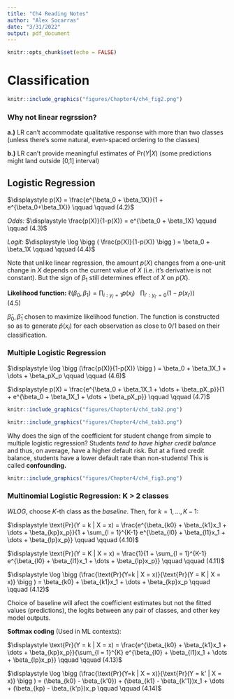 ```yaml
---
title: "Ch4 Reading Notes"
author: "Alex Socarras"
date: "3/31/2022"
output: pdf_document
---
```


```r
knitr::opts_chunk$set(echo = FALSE)
```

# Classification 

```r
knitr::include_graphics("figures/Chapter4/ch4_fig2.png")
```

### Why not linear regrssion?

**a.)** LR can't accommodate qualitative response with more than two classes (unless there's some natural, even-spaced ordering to the classes)

**b.)** LR can't provide meaningful estimates of $\text{Pr}(Y|X)$ (some predictions might land outside [0,1] interval)

## Logistic Regression

$\displaystyle p(X) = \frac{e^{\beta_0 + \beta_1X}}{1 + e^{\beta_0+\beta_1X}} \qquad \qquad (4.2)$ 

*Odds:* $\displaystyle \frac{p(X)}{1-p(X)} = e^{\beta_0 + \beta_1X} \qquad \qquad (4.3)$

*Logit:* $\displaystyle \log \bigg ( \frac{p(X)}{1-p(X)} \bigg ) = \beta_0 + \beta_1X \qquad \qquad (4.4)$

Note that unlike linear regression, the amount $p(X)$ changes from a one-unit change in $X$ depends on the current value of $X$ (i.e. it's derivative is not constant). But the sign of $\beta_1$ still determines effect of $X$ on $p(X)$. 

**Likelihood function:** $\displaystyle \ell(\beta_0, \beta_1) = \prod_{i:y_i =1} p(x_i) \ \  \  \prod_{i':y_{i'} = 0} (1 - p(x_{i'})) \qquad \qquad (4.5)$ 

$\hat{\beta}_0, \hat{\beta}_1$ chosen to maximize likelihood function. The function is constructed so as to generate $\hat{p}(x_i)$ for each observation as close to 0/1 based on their classification. 


### Multiple Logistic Regression

$\displaystyle \log \bigg (\frac{p(X)}{1-p(X)} \bigg ) = \beta_0 + \beta_1X_1 + \dots + \beta_pX_p \qquad \qquad (4.6)$

$\displaystyle p(X) = \frac{e^{\beta_0 + \beta_1X_1 + \dots + \beta_pX_p}}{1 + e^{\beta_0 + \beta_1X_1 + \dots + \beta_pX_p}} \qquad \qquad (4.7)$ 

```r
knitr::include_graphics("figures/Chapter4/ch4_tab2.png")

```

```r
knitr::include_graphics("figures/Chapter4/ch4_tab3.png")

```

Why does the sign of the coefficient for student change from simple to multiple logistic regression? Students *tend to have higher credit balance* and thus, on average, have a higher default risk. But at a fixed credit balance, students have a lower default rate than non-students! This is called **confounding.**

```r
knitr::include_graphics("figures/Chapter4/ch4_fig3.png")

```

### Multinomial Logistic Regression: K > 2 classes 

*WLOG*, choose *K*-th class as the *baseline*. Then, for $k = 1, \dots, K-1$: 

$\displaystyle \text{Pr}(Y = k | X = x) = \frac{e^{\beta_{k0} + \beta_{k1}x_1 + \dots + \beta_{kp}x_p}}{1 + \sum_{l = 1}^{K-1} e^{\beta_{l0} + \beta_{l1}x_1 + \dots + \beta_{lp}x_p}} \qquad \qquad (4.10)$

$\displaystyle \text{Pr}(Y = K | X = x) = \frac{1}{1 + \sum_{l = 1}^{K-1} e^{\beta_{l0} + \beta_{l1}x_1 + \dots + \beta_{lp}x_p}} \qquad \qquad (4.11)$

$\displaystyle \log \bigg (\frac{\text{Pr}(Y=k | X = x)}{\text{Pr}(Y = K | X = x)} \bigg ) = \beta_{k0} + \beta_{k1}x_1 + \dots + \beta_{kp}x_p \qquad \qquad (4.12)$

Choice of baseline will afect the coefficient estimates but not the fitted values (predictions), the logits between any pair of classes, and other key model outputs. 


**Softmax coding** (Used in ML contexts): 


$\displaystyle \text{Pr}(Y = k | X = x) = \frac{e^{\beta_{k0} + \beta_{k1}x_1 + \dots + \beta_{kp}x_p}}{\sum_{l = 1}^{K} e^{\beta_{l0} + \beta_{l1}x_1 + \dots + \beta_{lp}x_p}} \qquad \qquad (4.13)$

$\displaystyle \log \bigg (\frac{\text{Pr}(Y=k | X = x)}{\text{Pr}(Y = k' | X = x)} \bigg ) = (\beta_{k0} - \beta_{k'0}) + (\beta_{k1} - \beta_{k'1})x_1 + \dots + (\beta_{kp} - \beta_{k'p})x_p \qquad \qquad (4.14)$










